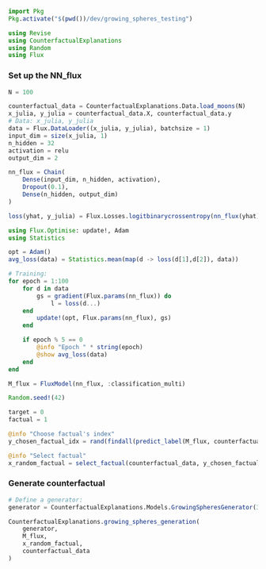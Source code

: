 ```julia
import Pkg
Pkg.activate("$(pwd())/dev/growing_spheres_testing")

using Revise
using CounterfactualExplanations
using Random
using Flux
```

### Set up the NN_flux
```julia
N = 100

counterfactual_data = CounterfactualExplanations.Data.load_moons(N)
x_julia, y_julia = counterfactual_data.X, counterfactual_data.y
# Data: x_julia, y_julia
data = Flux.DataLoader((x_julia, y_julia), batchsize = 1)
input_dim = size(x_julia, 1)
n_hidden = 32
activation = relu
output_dim = 2

nn_flux = Chain(
    Dense(input_dim, n_hidden, activation),
    Dropout(0.1),
    Dense(n_hidden, output_dim)
)

loss(yhat, y_julia) = Flux.Losses.logitbinarycrossentropy(nn_flux(yhat), y_julia)

using Flux.Optimise: update!, Adam
using Statistics

opt = Adam()
avg_loss(data) = Statistics.mean(map(d -> loss(d[1],d[2]), data))

# Training:
for epoch = 1:100
    for d in data
        gs = gradient(Flux.params(nn_flux)) do
            l = loss(d...)
    end
        update!(opt, Flux.params(nn_flux), gs)
    end

    if epoch % 5 == 0
        @info "Epoch " * string(epoch) 
        @show avg_loss(data)
    end
end

M_flux = FluxModel(nn_flux, :classification_multi)

Random.seed!(42)

target = 0
factual = 1

@info "Choose factual's index"
y_chosen_factual_idx = rand(findall(predict_label(M_flux, counterfactual_data) .== factual))

@info "Select factual"
x_random_factual = select_factual(counterfactual_data, y_chosen_factual_idx)
```

### Generate counterfactual
```julia
# Define a generator:
generator = CounterfactualExplanations.Models.GrowingSpheresGenerator(3, 1)

CounterfactualExplanations.growing_spheres_generation(
    generator,
    M_flux,
    x_random_factual,
    counterfactual_data
)
```
